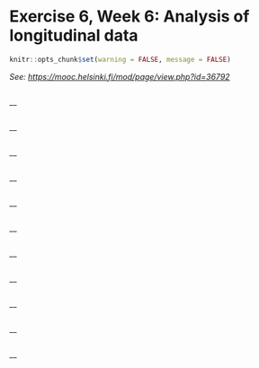 # Exercise 6, Week 6: Analysis of longitudinal data

```r
knitr::opts_chunk$set(warning = FALSE, message = FALSE) 
```

_See: [https://mooc.helsinki.fi/mod/page/view.php?id=36792](https://mooc.helsinki.fi/mod/page/view.php?id=36792)_

```r

```
__

```r

```
__

```r

```
__

```r

```
__

```r

```
__

```r

```
__

```r

```
__

```r

```
__

```r

```
__

```r

```
__

```r

```
__

```r

```